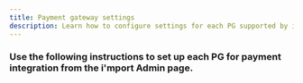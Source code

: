 ```yaml
---
title: Payment gateway settings
description: Learn how to configure settings for each PG supported by i'mport.
---
```



### Use the following instructions to set up each PG for payment integration from the i'mport Admin page.

<ContentRef slug="/en/nhn-kcp" />

<ContentRef slug="/en/nhn-kcp-1" />

<ContentRef slug="/en/nice-payments" />

<ContentRef slug="/en/undefined" />

<ContentRef slug="/en/kicc" />

<ContentRef slug="/en/undefined-1" />

<ContentRef slug="/en/daou" />

<ContentRef slug="/en/undefined-2" />

<ContentRef slug="/en/jtnet" />

<ContentRef slug="/en/undefined-3" />

<ContentRef slug="/en/kg" />

<ContentRef slug="/en/undefined-4" />

<ContentRef slug="/en/undefined-5" />

<ContentRef slug="/en/undefined-6" />

<ContentRef slug="/en/undefined-7" />
